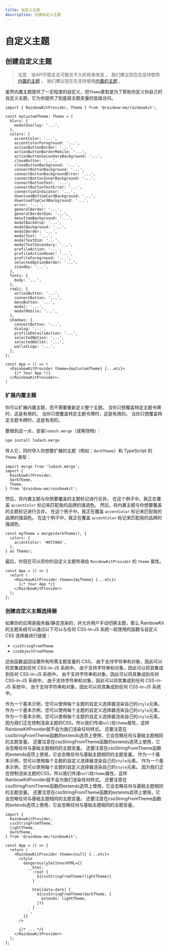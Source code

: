 ```yaml
---
title: 自定义主题
description: 创建自定义主题
---
```


# 自定义主题

## 创建自定义主题

> 注意：该API不稳定且可能在不久的将来改变
> 。 我们建议现在先坚持使用[内置的主题](/docs/theming)
> 。 我们建议现在先坚持使用[内置的主题](/docs/theming)
> 。

虽然内置主题提供了一定程度的自定义，但`Theme`类型是为了帮助你定义你自己的自定义主题，它为你提供了到底层主题变量的低级访问。

```tsx
import { RainbowKitProvider, Theme } from '@rainbow-me/rainbowkit';

const myCustomTheme: Theme = {
  blurs: {
    modalOverlay: '...',
  },
  colors: {
    accentColor: '...',
    accentColorForeground: '...',
    actionButtonBorder: '...',
    actionButtonBorderMobile: '...',
    actionButtonSecondaryBackground: '...',
    closeButton: '...',
    closeButtonBackground: '...',
    connectButtonBackground: '...',
    connectButtonBackgroundError: '...',
    connectButtonInnerBackground: '...',
    connectButtonText: '...',
    connectButtonTextError: '...',
    connectionIndicator: '...',
    downloadBottomCardBackground: '...',
    downloadTopCardBackground: '...',
    error: '...',
    generalBorder: '...',
    generalBorderDim: '...',
    menuItemBackground: '...',
    modalBackdrop: '...',
    modalBackground: '...',
    modalBorder: '...',
    modalText: '...',
    modalTextDim: '...',
    modalTextSecondary: '...',
    profileAction: '...',
    profileActionHover: '...',
    profileForeground: '...',
    selectedOptionBorder: '...',
    standby: '...',
  },
  fonts: {
    body: '...',
  },
  radii: {
    actionButton: '...',
    connectButton: '...',
    menuButton: '...',
    modal: '...',
    modalMobile: '...',
  },
  shadows: {
    connectButton: '...',
    dialog: '...',
    profileDetailsAction: '...',
    selectedOption: '...',
    selectedWallet: '...',
    walletLogo: '...',
  },
};

const App = () => (
  <RainbowKitProvider theme={myCustomTheme} {...etc}>
    {/* Your App */}
  </RainbowKitProvider>;
)
```

### 扩展内置主题

你可以扩展内置主题，而不需要重新定义整个主题。 当你只想覆盖特定主题令牌时，这是有用的。 当你只想覆盖特定主题令牌时，这是有用的。 当你只想覆盖特定主题令牌时，这是有用的。

要做到这一点，安装`lodash.merge`（或等效物）：

```bash
npm install lodash.merge
```

导入它，同时导入你想要扩展的主题（例如：`darkTheme`）和 TypeScript 的 `Theme` 类型：

```tsx
import merge from 'lodash.merge';
import {
  RainbowKitProvider,
  darkTheme,
  Theme,
} from '@rainbow-me/rainbowkit';
```

然后，将内置主题与你想要覆盖的主题标记进行合并。 在这个例子中，我正在覆盖 `accentColor` 标记来匹配我的品牌的强调色。 然后，将内置主题与你想要覆盖的主题标记进行合并。 在这个例子中，我正在覆盖 `accentColor` 标记来匹配我的品牌的强调色。 在这个例子中，我正在覆盖 `accentColor` 标记来匹配我的品牌的强调色。

```tsx
const myTheme = merge(darkTheme(), {
  colors: {
    accentColor: '#07296d',
  },
} as Theme);
```

最后，你现在可以将你的自定义主题传递给 `RainbowKitProvider` 的 `theme` 属性。

```tsx
const App = () => {
  return (
    <RainbowKitProvider theme={myTheme} {...etc}>
      {/* Your App */}
    </RainbowKitProvider>
  );
};
```

### 创建自定义主题选择器

如果你的应用是服务器/静态渲染的，并允许用户手动切换主题，那么 RainbowKit 的主题系统可以通过以下可以与任何 CSS-in-JS 系统一起使用的函数与自定义 CSS 选择器进行链接：

-   `cssStringFromTheme`
-   `cssObjectFromTheme`

这些函数返回设置所有所需主题变量的 CSS。 由于支持字符串和对象，因此可以将其集成到任何 CSS-in-JS 系统中。 由于支持字符串和对象，因此可以将其集成到任何 CSS-in-JS 系统中。 由于支持字符串和对象，因此可以将其集成到任何 CSS-in-JS 系统中。 由于支持字符串和对象，因此可以将其集成到任何 CSS-in-JS 系统中。 由于支持字符串和对象，因此可以将其集成到任何 CSS-in-JS 系统中。

作为一个基本示例，您可以使用每个主题的自定义选择器渲染自己的`style`元素。 作为一个基本示例，您可以使用每个主题的自定义选择器渲染自己的`style`元素。 作为一个基本示例，您可以使用每个主题的自定义选择器渲染自己的`style`元素。 因为我们正在控制渲染主题的CSS，所以我们传递`null`给`theme`属性，这样RainbowKitProvider就不会为我们渲染任何样式。 还要注意在cssStringFromTheme函数的extends选项上使用，它会忽略任何与基础主题相同的主题变量。 还要注意在cssStringFromTheme函数的extends选项上使用，它会忽略任何与基础主题相同的主题变量。 还要注意在cssStringFromTheme函数的extends选项上使用，它会忽略任何与基础主题相同的主题变量。 作为一个基本示例，您可以使用每个主题的自定义选择器渲染自己的`style`元素。 作为一个基本示例，您可以使用每个主题的自定义选择器渲染自己的`style`元素。 因为我们正在控制渲染主题的CSS，所以我们传递`null`给`theme`属性，这样RainbowKitProvider就不会为我们渲染任何样式。 还要注意在cssStringFromTheme函数的extends选项上使用，它会忽略任何与基础主题相同的主题变量。 还要注意在cssStringFromTheme函数的extends选项上使用，它会忽略任何与基础主题相同的主题变量。 还要注意在cssStringFromTheme函数的extends选项上使用，它会忽略任何与基础主题相同的主题变量。

```tsx
import {
  RainbowKitProvider,
  cssStringFromTheme,
  lightTheme,
  darkTheme,
} from '@rainbow-me/rainbowkit';

const App = () => {
  return (
    <RainbowKitProvider theme={null} {...etc}>
      <style
        dangerouslySetInnerHTML={{
          __html: `
            :root {
              ${cssStringFromTheme(lightTheme)}
            }

            html[data-dark] {
              ${cssStringFromTheme(darkTheme, {
                extends: lightTheme,
              })}
            }
          `,
        }}
      />

      {/* ... */}
    </RainbowKitProvider>
  );
};
```
